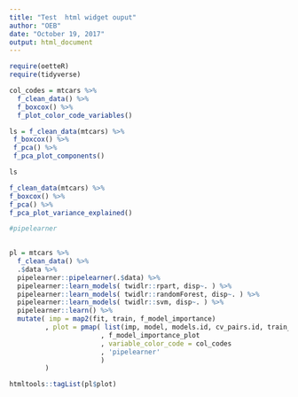 ```yaml
---
title: "Test  html widget ouput"
author: "OEB"
date: "October 19, 2017"
output: html_document
---
```


```r

require(oetteR)
require(tidyverse)

col_codes = mtcars %>%
  f_clean_data() %>%
  f_boxcox() %>%
  f_plot_color_code_variables()

```


```r

ls = f_clean_data(mtcars) %>%
 f_boxcox() %>%
 f_pca() %>%
 f_pca_plot_components()

ls
```


```r

f_clean_data(mtcars) %>%
f_boxcox() %>%
f_pca() %>%
f_pca_plot_variance_explained()

```


```r
#pipelearner
  

pl = mtcars %>%
  f_clean_data() %>%
  .$data %>%
  pipelearner::pipelearner(.$data) %>%
  pipelearner::learn_models( twidlr::rpart, disp~. ) %>%
  pipelearner::learn_models( twidlr::randomForest, disp~. ) %>%
  pipelearner::learn_models( twidlr::svm, disp~. ) %>%
  pipelearner::learn() %>%
  mutate( imp = map2(fit, train, f_model_importance)
         , plot = pmap( list(imp, model, models.id, cv_pairs.id, train_p)
                       , f_model_importance_plot
                       , variable_color_code = col_codes
                       , 'pipelearner'
                       )
         )

htmltools::tagList(pl$plot)
```


